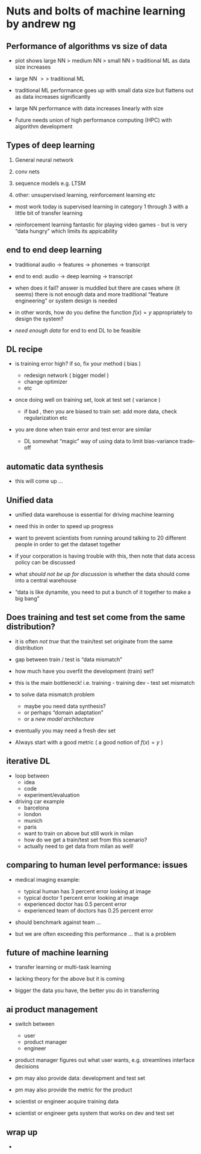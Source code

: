 # Nuts and bolts of machine learning by andrew ng

## Performance of algorithms vs size of data

* plot shows large NN  $>$ medium NN $>$ small NN $>$ traditional ML as data size increases

* large NN $>>$ traditional ML

* traditional ML performance goes up with small data size but flattens out as data increases significantly

* large NN performance with data increases linearly with size

* Future needs union of high performance computing (HPC) with algorithm development

## Types of deep learning 

1. General neural network

2. conv nets

3. sequence models e.g. LTSM 

4. other:  unsupervised learning, reinforcement learning etc

* most work today is supervised learning in category 1 through 3 with a little bit of transfer learning

* reinforcement learning fantastic for playing video games - but is very "data hungry" which limits its appicability

## end to end deep learning

* traditional audio $\rightarrow$ features $\rightarrow$ phonemes $\rightarrow$ transcript

* end to end:  audio $\rightarrow$ deep learning $\rightarrow$ transcript

* when does it fail?  answer is muddled but there are cases where (it seems) there is not enough data and more traditional "feature engineering" or system design is needed

* in other words, how do you define the function $f(x)=y$ appropriately to design the system?

* *need enough data* for end to end DL to be feasible

## DL recipe

* is training error high?   if so, fix your method  ( bias )
    * redesign network ( bigger model )
    * change optimizer
    * etc
  
* once doing well on training set, look at test set  ( variance )

    * if bad , then you are biased to train set: add more data, check regularization etc

* you are done when train error and test error are similar 

    * DL somewhat "magic" way of using data to limit bias-variance trade-off
    
## automatic data synthesis

* this will come up ...

## Unified data

* unified data warehouse is essential for driving machine learning

* need this in order to speed up progress

* want to prevent scientists from running around talking to 20 different people in order to get the dataset together

* if your corporation is having trouble with this, then note that data access policy can be discussed 

* what *should not be up for discussion* is whether the data should come into a central warehouse

* "data is like dynamite, you need to put a bunch of it together to make a big bang"

## Does training and test set come from the same distribution?

* it is often *not true* that the train/test set originate from the same distribution

* gap between train / test is "data mismatch"

* how much have you overfit the development (train) set?

* this is the main bottleneck!  i.e. training - training dev - test set mismatch

* to solve data mismatch problem
    * maybe you need data synthesis? 
    * or perhaps "domain adaptation" 
    * or a *new model architecture*
    
* eventually you may need a fresh dev set

* Always start with a good metric ( a good notion of $f(x)=y$ )

## iterative DL

* loop between
    * idea
    * code
    * experiment/evaluation
    
* driving car example
    * barcelona
    * london
    * munich
    * paris
    * want to train on above but still work in milan
    * how do we get a train/test set from this scenario?
    * actually need to get data from milan as well!
    
## comparing to human level performance: issues

* medical imaging example: 
    * typical human has 3 percent error looking at image
    * typical doctor 1 percent error looking at image
    * experienced doctor has 0.5 percent error 
    * experienced team of doctors has 0.25 percent error

* should benchmark against team ... 

* but we are often exceeding this performance ... that is a problem

## future of machine learning

* transfer learning or multi-task learning

* lacking theory for the above but it is coming

* bigger the data you have, the better you do in transferring

## ai product management

* switch between
    * user
    * product manager
    * engineer 

* product manager figures out what user wants, e.g. streamlines interface decisions

* pm may also provide data: development and test set

* pm may also provide the metric for the product

* scientist or engineer acquire training data

* scientist or engineer gets system that works on dev and test set

## wrap up

* 